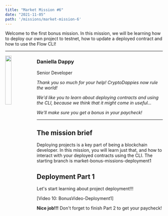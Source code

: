 ```yaml
---
title: "Market Mission #6"
date: "2021-11-05"
path: '/missions/market-mission-6'
---
```



Welcome to the first bonus mission. In this mission, we will be learning how to deploy our own project to testnet, how to update a deployed contract and how to use the Flow CLI!

---

<img src="DappyImage" width="20%" style="float: left;" />


### Daniella Dappy

Senior Developer

*Thank you so much for your help! CryptoDappies now rule the world!* 

*We'd like you to learn about deploying contracts and using the CLI, because we think that it might come in useful...* 

*We'll make sure you get a bonus in your paycheck!*

---

## The mission brief

Deploying projects is a key part of being a blockchain developer. In this mission, you will learn just that, and how to interact with your deployed contracts using the CLI. The starting branch is market-bonus-missions-deployment1

## Deployment Part 1

Let's start learning about project deployment!!!

[Video 10: BonusVideo-Deployment1]

**Nice job!!!** Don't forget to finish Part 2 to get your paycheck!

